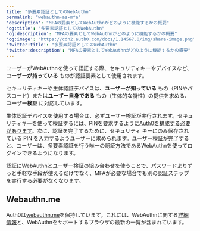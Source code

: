 ```yaml
---
title: "多要素認証としてのWebAuthn"
permalink: "webauthn-as-mfa"
'description': "MFAの要素としてWebAuthnがどのように機能するかの概要"
'og:title': "多要素認証としてのWebAuthn"
'og:description': "MFAの要素としてWebAuthnがどのように機能するかの概要"
'og:image': "https://cdn2.auth0.com/docs/1.14567.0/img/share-image.png"
'twitter:title': "多要素認証としてのWebAuthn"
'twitter:description': "MFAの要素としてWebAuthnがどのように機能するかの概要"
---
```


ユーザーがWebAuthnを使って認証する際、セキュリティキーやデバイスなど、**ユーザーが持っている** ものが認証要素として使用されます。

セキュリティキーや生体認証デバイスは、**ユーザーが知っている** もの（PINやパスコード）または**ユーザー自身である** もの（生体的な特性）の提供を求める、**ユーザー検証** に対応しています。

生体認証デバイスを使用する場合は、必ずユーザー検証が実行されます。セキュリティキーを使って検証するには、PINを要求するように[Auth0を構成する必要があります](/docs/ja-jp/secure/multi-factor-authentication/fido-authentication-with-webauthn/configure-webauthn-security-keys-for-mfa)。次に、認証を完了するために、セキュリティ キーにのみ保存されている PIN を入力するようユーザーに求められます。ユーザー検証が完了すると、ユーザーは、多要素認証を行う唯一の認証方法であるWebAuthnを使ってログインできるようになります。

認証にWebAuthnとユーザー検証の組み合わせを使うことで、パスワードよりずっと手軽な手段が使えるだけでなく、<Tooltip data-tooltip-id="react-containers-DefinitionTooltip-0" href="/docs/ja-jp/glossary?term=multifactor-authentication" tip="多要素認証（MFA）: ユーザー名とパスワードに加えて、SMS経由のコードなどの要素を使用するユーザー認証プロセス。" cta="用語集の表示">MFA</Tooltip>が必要な場合でも別の認証ステップを実行する必要がなくなります。

## Webauthn.me

Auth0は[webauthn.me](https://a0.to/webauthme-auth0-docs)を保持しています。これには、WebAuthnに関する[詳細情報](https://webauthn.me/introduction)と、WebAuthnをサポートするブラウザの最新の一覧が含まれています。